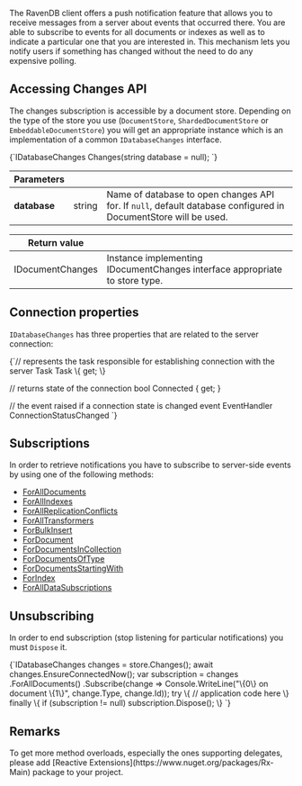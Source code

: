 
The RavenDB client offers a push notification feature that allows you to receive messages from a server about events that occurred there.
You are able to subscribe to events for all documents or indexes as well as to indicate a particular one that you are interested in. 
This mechanism lets you notify users if something has changed without the need to do any expensive polling. 

## Accessing Changes API

The changes subscription is accessible by a document store. Depending on the type of the store you use (`DocumentStore`, `ShardedDocumentStore` or `EmbeddableDocumentStore`) you will get an appropriate instance which is an implementation of a common `IDatabaseChanges` interface.

<TabItem value="changes_1" label="changes_1">
<CodeBlock language="csharp">
{`IDatabaseChanges Changes(string database = null);
`}
</CodeBlock>
</TabItem>

| Parameters | | |
| ------------- | ------------- | ----- |
| **database** | string | Name of database to open changes API for. If `null`, default database configured in DocumentStore will be used. |

| Return value | |
| ------------- | ----- |
| IDocumentChanges | Instance implementing IDocumentChanges interface appropriate to store type. |

## Connection properties

`IDatabaseChanges` has three properties that are related to the server connection:

<TabItem value="csharp" label="csharp">
<CodeBlock language="csharp">
{`// represents the task responsible for establishing connection with the server
Task Task \{ get; \}

// returns state of the connection
bool Connected \{ get; \}

// the event raised if a connection state is changed
event EventHandler ConnectionStatusChanged
`}
</CodeBlock>
</TabItem>

## Subscriptions

In order to retrieve notifications you have to subscribe to server-side events by using one of the following methods:

- [ForAllDocuments](../../client-api/changes/how-to-subscribe-to-document-changes.mdx#foralldocuments)
- [ForAllIndexes](../../client-api/changes/how-to-subscribe-to-index-changes.mdx#forallindexes)
- [ForAllReplicationConflicts](../../client-api/changes/how-to-subscribe-to-replication-conflicts.mdx)
- [ForAllTransformers](../../client-api/changes/how-to-subscribe-to-transformer-changes.mdx)
- [ForBulkInsert](../../client-api/changes/how-to-subscribe-to-bulk-insert-operation-changes.mdx)
- [ForDocument](../../client-api/changes/how-to-subscribe-to-document-changes.mdx#fordocument)
- [ForDocumentsInCollection](../../client-api/changes/how-to-subscribe-to-document-changes.mdx#fordocumentsincollection)
- [ForDocumentsOfType](../../client-api/changes/how-to-subscribe-to-document-changes.mdx#fordocumentsoftype)
- [ForDocumentsStartingWith](../../client-api/changes/how-to-subscribe-to-document-changes.mdx#fordocumentsstartingwith)
- [ForIndex](../../client-api/changes/how-to-subscribe-to-index-changes.mdx#forindex)
- [ForAllDataSubscriptions](../../client-api/changes/how-to-subscribe-to-data-subscription-changes.mdx)

## Unsubscribing

In order to end subscription (stop listening for particular notifications) you must `Dispose` it.

<TabItem value="changes_2" label="changes_2">
<CodeBlock language="csharp">
{`IDatabaseChanges changes = store.Changes();
await changes.EnsureConnectedNow();
var subscription = changes
        .ForAllDocuments()
        .Subscribe(change => Console.WriteLine("\{0\} on document \{1\}", change.Type, change.Id));
try
\{
    // application code here
\}
finally
\{
    if (subscription != null)
        subscription.Dispose();
\}
`}
</CodeBlock>
</TabItem>

## Remarks

<Admonition type="info" title="">
To get more method overloads, especially the ones supporting delegates, please add [Reactive Extensions](https://www.nuget.org/packages/Rx-Main) package to your project.
</Admonition>


